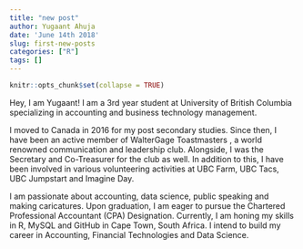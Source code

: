 ```yaml
---
title: "new post"
author: Yugaant Ahuja
date: 'June 14th 2018'
slug: first-new-posts
categories: ["R"]
tags: []
---
```

```r
knitr::opts_chunk$set(collapse = TRUE)
```

Hey, I am Yugaant! I am a 3rd year student at University of British Columbia specializing in accounting and business technology management.

I moved to Canada in 2016 for my post secondary studies. Since then, I have been an active member of WalterGage Toastmasters , a world renowned communication and leadership club. Alongside, I was the Secretary and Co-Treasurer for the club as well. In addition to this, I have been involved in various volunteering activities at UBC Farm, UBC Tacs, UBC Jumpstart and Imagine Day.

I am passionate about accounting, data science, public speaking and making caricatures. Upon graduation, I am eager to pursue the Chartered Professional Accountant (CPA) Designation. 
Currently, I am honing my skills in R, MySQL and GitHub in Cape Town, South Africa. I intend to build my career in Accounting, Financial Technologies and Data Science.



